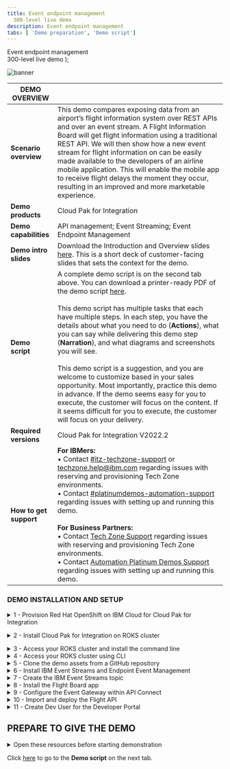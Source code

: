 ```yaml
---
title: Event endpoint management
  300-level live demo
description: Event endpoint management
tabs: [ 'Demo preparation', 'Demo script']
---
```


  <span>
    Event endpoint management <br /> 300-level live demo
  </span>
);

![banner](./images/300-eem-prep-GitHub-banner-8-3-21-short.jpg)

<span id="top"></span>

| DEMO OVERVIEW |                          |
| --------------------------------------- | ------------------------------------- |
| **Scenario overview** | This demo compares exposing data from an airport’s flight information system over REST APIs and over an event stream. A Flight Information Board will get flight information using a traditional REST API. We will then show how a new event stream for flight information on can be easily made available to the developers of an airline mobile application. This will enable the mobile app to receive flight delays the moment they occur, resulting in an improved and more marketable experience. |
| **Demo products** | Cloud Pak for Integration |
| **Demo capabilities** | API management; Event Streaming; Event Endpoint Management  |
| **Demo intro slides** | Download the Introduction and Overview slides <a href="LINK PENDING" target="_blank" rel="noreferrer">here</a>. This is a short deck of customer-facing slides that sets the context for the demo. |
| **Demo script** | A complete demo script is on the second tab above. You can download a printer-ready PDF of the demo script <a href="./300-integration-event-endpoint-management-demo-script.pdf" target="_blank" rel="noreferrer">here</a>. <br/><br/> This demo script has multiple tasks that each have multiple steps. In each step, you have the details about what you need to do (**Actions**), what you can say while delivering this demo step (**Narration**), and what diagrams and screenshots you will see.<br/><br/>This demo script is a suggestion, and you are welcome to customize based in your sales opportunity. Most importantly, practice this demo in advance. If the demo seems easy for you to execute, the customer will focus on the content. If it seems difficult for you to execute, the customer will focus on your delivery. |
| **Required versions** | Cloud Pak for Integration V2022.2 |
| **How to get support** | **For IBMers:** <br/>• Contact <a href="https://ibm-cloud.slack.com/archives/C0124J683GW" target="_blank" rel="noreferrer">#itz-techzone-support</a> or <a href="mailto:techzone.help@ibm.com">techzone.help@ibm.com</a> regarding issues with reserving and provisioning Tech Zone environments.<br/>• Contact <a href="https://ibm-cloud.slack.com/archives/C0216F39ACU" target="_blank" rel="noreferrer">#platinumdemos-automation-support</a> regarding issues with setting up and running this demo. <br/><br/> **For Business Partners:** <br/>• Contact <a href="mailto:techzone.help@ibm.com">Tech Zone Support</a> regarding issues with reserving and provisioning Tech Zone environments.<br/>• Contact <a href="mailto:automationplatinumdemos@ibm.com"> Automation Platinum Demos Support</a> regarding issues with setting up and running this demo. |

### **DEMO INSTALLATION AND SETUP**

<details>

<summary>1 - Provision Red Hat OpenShift on IBM Cloud for Cloud Pak for Integration </summary>
<br/>

Install Cloud Pak for Integration, or provision a ROKS environment. To reserve your ROKS instance, follow these steps:

Provision Red Hat OpenShift on IBM Cloud (ROKS) ready to install the Cloud Pak for Integration. To provision your ROKS instance, follow these steps: <br/><br/>

1. To reserve a preinstalled Cloud Pak for Integration (CP4I) ROKS 4.10 cluster on Red Hat OpenShift, go <a href="https://techzone.ibm.com/my/reservations/create/62f1112aeeb0ab0017dc7608" target="_blank" rel="noreferrer">here</a> and complete the form.
<br/>

2. You will receive a confirmation email confirming the instance is provisioning.

<br/>

3. You will receive a second email once the environment is provisioned. You should expect this to take between 30 and 120 minutes. This email contains information, such as URLs, allowing you to connect to the instance.<br/><img src="https://raw.githubusercontent.com/ibm-garage-tsa/platinum-demos/master/src/pages/300-integration-event-endpoint-management/images/prep-1-3.png" width="800" /><br/>

If you have issues connecting to your instance, please contact <a href="https://ibm-cloud.slack.com/archives/C0124J683GW" target="_blank" rel="noreferrer">#itz-techzone-support</a>.

<br/>

**[Go to top](#top)**

</details>

<span id="ROKSinstall"></span>

<details>

<summary>2 - Install Cloud Pak for Integration on ROKS cluster</summary>

<br/>

1. Click the **Cluster URL** from the enviroment confirmation email. Log into IBM Cloud using your IBMid.<br/><br/><img src="https://raw.githubusercontent.com/ibm-garage-tsa/platinum-demos/master/src/pages/300-integration-event-endpoint-management/images/prep-2-1.png" width="800" /><br/>

2. After you are logged in, click <a href="https://cloud.ibm.com/catalog/content/ibm-cp-integration-72f63273-f2f6-4e9c-8626-60fe798c57be-global" target="_blank" rel="noreferrer">here</a> to install Cloud Pak for Integration.<br/><br/>Make sure you are in an **ITZ** account (1) and the **Product version** is **2022.2.1** (2).<br/><br/><img src="https://raw.githubusercontent.com/ibm-garage-tsa/platinum-demos/master/src/pages/300-integration-event-endpoint-management/images/prep-2-2.png" width="800" /><br/>

3. Scroll down to the **Select your cluster** section. From the list, select the **Redhat Openshift Cluster** (1) that you just created. Then click **Add project** (2).<br/><br/><img src="https://raw.githubusercontent.com/ibm-garage-tsa/platinum-demos/master/src/pages/300-integration-event-endpoint-management/images/prep-2-3.png" width="800" /><br/>

4. Enter **cp4i** as the **Project** (1) name. Click **Add** (2).<br/><br/><img src="https://raw.githubusercontent.com/ibm-garage-tsa/platinum-demos/master/src/pages/300-integration-event-endpoint-management/images/prep-2-4.png" width="800" />

<br/>

5. Scroll down to the **Set the deployment values** section and toggle the **Use an existing secret?** slider to **no** (1). Enter a value for csDefaultAdminPassword (2). It is important that you choose a password that is 32 characters in length and is composed of only letters and numbers. You will need this password in step 12.<br/><br/><InlineNotification><strong>NOTE</strong>: Currently password validation is not enforced on this page. If you proceed with an invalid password you will be able to start the installation but it will fail. There is no way to recover from this error other than provisioning a new cluster.</InlineNotification><br/><img src="https://raw.githubusercontent.com/ibm-garage-tsa/platinum-demos/master/src/pages/300-integration-event-endpoint-management/images/prep-2-5.png" width="800" /><br/>

6. Scroll down to **Optional deployment values**. Click the collapsible section to open them. First, we will select the appropriate parameter for this specific demo.

<br/>

| FIELD | ACTION |
| ------ | ------- |
| **cognitiveCarRepairDemo:** | Set to ‘true’ |
| **drivewayDentDeletionDemo:** | Set to ‘false’ |
| **eventEnabledInsuranceDemo:** | Set to ‘false’ |
| **mappingAssistDemo:** | Set to ‘false’ |
| **weatherChatbotDemo:** | Set to ‘false’ |

<br/><img src="https://raw.githubusercontent.com/ibm-garage-tsa/platinum-demos/master/src/pages/300-integration-event-endpoint-management/images/prep-2-6.png" width="800" />

<br/>

7. Continue to change the default values parameters using the table below.<br/>If you don't have an SMTP email server and accounts that you can use, you may sign up for a free <a href="https://mailtrap.io" target="_blank" rel="noreferrer">Mailtrap.io</a> account. Mailtrap.io is a free cloud service that mimics an SMTP server. It is used for development/demonstration purposes only.

<br/>

| FIELD | ACTION |
| ------ | ------- |
| **demoAPICMailServerHost:** (1)| If you’re using mailtrap, leave this smtp.mailtrap.io. |
| **demoAPICMailServerPort:** (2)| If you’re using mailtrap, leave this as 2525. |
| **demoAPICEmailAddress:** (3)| If you’re using mailtrap, you can use any email address. The dummy address ’apicadmin@example.com’ is recommended. If you’re using your own mail server, use an email address that you can receive and read. |
| **demoAPICMialServerUsername:** (4)| Set this to your SMTP mailtrap username. This is different from your mailtrap login username and can be found by using these [instructions](https://help.mailtrap.io/article/5-smtp-integration). |
| **demoAPICMailServerPassword:** (5)| Set this to your SMTP mailtrap password. This is different from your mailtrap login password and can be found by using these [instructions](https://help.mailtrap.io/article/5-smtp-integration).|

<br/><img src="https://raw.githubusercontent.com/ibm-garage-tsa/platinum-demos/master/src/pages/300-integration-event-endpoint-management/images/prep-2-7.png" width="800" />

<br/>

8. Accept the license agreement and click **Install** to install Cloud Pak for Integration. The installation will take up to 150 minutes.<br/><br/><img src="https://raw.githubusercontent.com/ibm-garage-tsa/platinum-demos/master/src/pages/300-integration-event-endpoint-management/images/prep-2-8.png" width="500" /><br/>

9. You can view the progress in the Schematics progress bar or check the details in view log.<br/><br/><img src="https://raw.githubusercontent.com/ibm-garage-tsa/platinum-demos/master/src/pages/300-integration-event-endpoint-management/images/prep-2-9.png" width="800" /><br/>

10. When the status is **Active** (1), you will be able to access Cloud Pak for Integration Platform Navigator. Select **Offering Dashboard** (2) on the upper right corner of the page.<br/><br/><img src="https://raw.githubusercontent.com/ibm-garage-tsa/platinum-demos/master/src/pages/300-integration-event-endpoint-management/images/prep-2-10.png" width="800" /><br/>

11. On the log in page, select the authentication type **IBM provided credentials (admin only)**.<br/><br/><img src="https://raw.githubusercontent.com/ibm-garage-tsa/platinum-demos/master/src/pages/300-integration-event-endpoint-management/images/prep-2-11.png" width="800" /><br/>

12. Log in using the admin Username "admin" and 32-character password you created in step 5.<br/><br/><img src="https://raw.githubusercontent.com/ibm-garage-tsa/platinum-demos/master/src/pages/300-integration-event-endpoint-management/images/prep-2-12.png" width="800" /><br/>

13. Click **Integration instances**.<br/><br/><img src="https://raw.githubusercontent.com/ibm-garage-tsa/platinum-demos/master/src/pages/300-integration-event-endpoint-management/images/prep-2-13.png" width="800" />

<br/>

14. The parts of the Cloud Pak (API Connect, App Connect Designer, App Connect Dashboard and Asset Repository) will display here. Additional instances for any of the integration capabilities can be created by selecting **Create capability**.<br/><br/><img src="https://raw.githubusercontent.com/ibm-garage-tsa/platinum-demos/master/src/pages/300-integration-event-endpoint-management/images/prep-2-14.png" width="800" />

<br/>

You have successfully completed cluster provisioning, installation of Cloud Pak for Integration, and deployment of API Connect and App Connect. You are ready to proceed.

<br/>

**[Go to top](#top)**

</details>

<span id="prereq"></span>

<details>

<summary>3 - Access your ROKS cluster and install the command line </summary>
<br/>

In this section, you access your ROKS cluster and install the OpenShift command line tool. If you already have the command line tool, you can proceed to **Access your ROKS cluster using CLI**.

<br/>

1. Open <a href="https://techzone.ibm.com/my/reservations" target="_blank" rel="noreferrer">My reservations</a> in **IBM Technology Zone**.

<br/>

2. Select you **CP4I ROKS** cluster.<br/><br/><img src="./images/prep-3-2.png" width="800" /><br/>

3. Click **Open your Managed OpenShift (ROKS) environment**.<br/><br/><img src="https://raw.githubusercontent.com/ibm-garage-tsa/platinum-demos/master/src/pages/300-integration-event-endpoint-management/images/prep-3-3.png" width="800" /><br/>

4. Click **OpenShift web console**.<br/><br/><img src="https://raw.githubusercontent.com/ibm-garage-tsa/platinum-demos/master/src/pages/300-integration-event-endpoint-management/images/prep-3-4.png" width="800" /><br/>

5. On the web console page, click **?** (1), and select **Command line tools** (2).<br/><br/><img src="https://raw.githubusercontent.com/ibm-garage-tsa/platinum-demos/master/src/pages/300-integration-event-endpoint-management/images/prep-3-5.png" width="800" /><br/>

6. Follow the links to install the OpenShift Command Line Interface (CLI) for your Operating System.<br/><br/><img src="https://raw.githubusercontent.com/ibm-garage-tsa/platinum-demos/master/src/pages/300-integration-event-endpoint-management/images/prep-3-6.png" width="800" /><br/>

**[Go to top](#top)**

</details>

<details>

<summary>4 - Access your ROKS cluster using CLI</summary>

<br/>

1. Log into your OpenShift cluster using CLI. From the dropdown menu in the upper right of the page, under your **username** (1), click **Copy login command** (2).<br/><br/><img src="https://raw.githubusercontent.com/ibm-garage-tsa/platinum-demos/master/src/pages/300-integration-event-endpoint-management/images/prep-4-1.png" width="800" /><br/>

2. Click **Display Token**.<br/><br/><img src="https://raw.githubusercontent.com/ibm-garage-tsa/platinum-demos/master/src/pages/300-integration-event-endpoint-management/images/prep-4-2.png" width="800" /><br/>

3. Copy the **login** command.<br/><br/><img src="https://raw.githubusercontent.com/ibm-garage-tsa/platinum-demos/master/src/pages/300-integration-event-endpoint-management/images/prep-4-3.png" width="800" /><br/>

4. Open your terminal window and paste the **login command** to access your OpenShift cluster.<br/><br/><img src="https://raw.githubusercontent.com/ibm-garage-tsa/platinum-demos/master/src/pages/300-integration-event-endpoint-management/images/prep-4-4.png" width="500" /><br/>

**[Go to top](#top)**

</details>

<details>

<summary>5 - Clone the demo assets from a GitHub repository</summary>

<br/>

<InlineNotification>
<strong>NOTE</strong>: To copy the repo you will need to have the <a href = "https://cli.github.com" target="_blank" rel="noreferrer">Git CLI</a> on your machine. If you don’t have it, follow the installation steps described in this page, based on your operating system.
</InlineNotification>


1. To download the scripts to run the demo, create a directory, and from there run the following command:

<br/>

```
git clone https://github.com/IBM/platinum-code-eem-.git
```
<br/><br/><img src="https://raw.githubusercontent.com/ibm-garage-tsa/platinum-demos/master/src/pages/300-integration-event-endpoint-management/images/prep-5-1.png" width="800" /><br/>

2. This will download several folders.  The demo material is in the folder ‘demo-script’.  Change directories by running:

<br/>

```
cd platinum-demo-code-eem/scripts/
```
<br/><br/><img src="https://raw.githubusercontent.com/ibm-garage-tsa/platinum-demos/master/src/pages/300-integration-event-endpoint-management/images/prep-5-2.png" width="800" /><br/>

In this directory you will see the following two files that you need to set up the demo:

<br/>

**setup-software.sh** - Sets up EEM and Event Streams
**setup-app.sh** - Sets up the Flight Board application

<br/><img src="https://raw.githubusercontent.com/ibm-garage-tsa/platinum-demos/master/src/pages/300-integration-event-endpoint-management/images/prep-5-2-2.png" width="800" /><br/>

**[Go to top](#top)**

</details>

<details>

<summary>6 - Install IBM Event Streams and Endpoint Event Management</summary>

<br/>

1. Run the following command:

<br/>

```
./setup-software.sh cp4i
```
<br/><br/><img src="https://raw.githubusercontent.com/ibm-garage-tsa/platinum-demos/master/src/pages/300-integration-event-endpoint-management/images/prep-6-1.png" width="800" /><br/>

This could take 10-20 minutes to complete. It will be complete when Event Endpoint Management and IBM Event Streams has been installed.

<br/>

The Platform Navigator and Event Streams UI endpoints are displayed at the end of the script for convenience. These will be used later.

<br/>

**[Go to top](#top)**

</details>

<details>

<summary>7 - Create the IBM Event Streams topic</summary>

<br/>

1. Navigate to the Event Stream UI outputted in the previous step.<br/><br/><img src="https://raw.githubusercontent.com/ibm-garage-tsa/platinum-demos/master/src/pages/300-integration-event-endpoint-management/images/prep-7-1.png" width="800" /><br/>

2. Select the **topics** (1) icon, then click **Create Topic** (2).<br/><br/><img src="https://raw.githubusercontent.com/ibm-garage-tsa/platinum-demos/master/src/pages/300-integration-event-endpoint-management/images/prep-7-2.png" width="800" /><br/>

3. Specify **flight-delays** (1) as the Topic name and select **Next** (2).<br/><br/><img src="https://raw.githubusercontent.com/ibm-garage-tsa/platinum-demos/master/src/pages/300-integration-event-endpoint-management/images/prep-7-3.png" width="800" /><br/>

4. Click **Next**.<br/><br/><img src="https://raw.githubusercontent.com/ibm-garage-tsa/platinum-demos/master/src/pages/300-integration-event-endpoint-management/images/prep-7-4.png" width="800" /><br/>

5. Click **Next**.<br/><br/><img src="https://raw.githubusercontent.com/ibm-garage-tsa/platinum-demos/master/src/pages/300-integration-event-endpoint-management/images/prep-7-5.png" width="800" /><br/>

6. Click **Create topic**.<br/><br/><img src="https://raw.githubusercontent.com/ibm-garage-tsa/platinum-demos/master/src/pages/300-integration-event-endpoint-management/images/prep-7-6.png" width="800" /><br/>

**[Go to top](#top)**

</details>

<details>

<summary>8 - Install the Flight Board app</summary>

<br/>

1. Run the following command:

<br/>

```
./setup-app.sh cp4i
```
<br/><br/><img src="https://raw.githubusercontent.com/ibm-garage-tsa/platinum-demos/master/src/pages/300-integration-event-endpoint-management/images/prep-8-1.png" width="800" /><br/>

This should take a few minutes to complete.  Once this has completed, it will give you the URL to access the flight board app. There are two URLs one for the flight board, and another for the manager where flights can be delayed. Note that it uses http not https.  If you see a page saying that the application is not available, then you have probably got https in the URL.

<br/>

**[Go to top](#top)**

</details>

<details>

<summary>9 - Configure the Event Gateway within API Connect </summary>

<br/>

1. Open the Cloud Pak for Integration Platform Navigator Home page from section 2 above. Using the menu in the top left, expand Administration and select Integration instances.<br/><br/><img src="https://raw.githubusercontent.com/ibm-garage-tsa/platinum-demos/master/src/pages/300-integration-event-endpoint-management/images/prep-9-1.png" width="800" /><br/>

2. Select **ademo** corresponding to the **API management administration** type.<br/><br/><img src="https://raw.githubusercontent.com/ibm-garage-tsa/platinum-demos/master/src/pages/300-integration-event-endpoint-management/images/prep-9-2.png" width="800" /><br/>

3. Select **Topology** (1), and click **Register service** (2).<br/><br/><img src="https://raw.githubusercontent.com/ibm-garage-tsa/platinum-demos/master/src/pages/300-integration-event-endpoint-management/images/prep-9-3.png" width="800" /><br/>

4. Select **Event Gateway Service**.<br/><br/><img src="https://raw.githubusercontent.com/ibm-garage-tsa/platinum-demos/master/src/pages/300-integration-event-endpoint-management/images/prep-9-4.png" width="800" /><br/>

5. For the configuration of the Event Gateway Service, two endpoints are needed. To retrieve these run the ./get-url.sh script. <br/><br/><img src="./images/prep-9-5.png" width="800" /><br/>

6. Configure with the following details:<br/><br/>
- **Title**: event-gateway-service (1) <br/>
- **Management endpoint**: the value outputted from the above (note that this **should** begin with https://) (2) <br/>
- **API endpoint base**: the value outputted from above (note that this should **NOT** begin with https://) (3)

<br/>

Click **Save** (4).<br/><br/><img src="https://raw.githubusercontent.com/ibm-garage-tsa/platinum-demos/master/src/pages/300-integration-event-endpoint-management/images/prep-9-6.png" width="800" /><br/>

7. The Event Gateway Service needs to be associated with the API Connect Catalog. Navigate to API Management by selecting the menu at the top left and selecting **APIs** under the **Design** section.<br/><br/><img src="https://raw.githubusercontent.com/ibm-garage-tsa/platinum-demos/master/src/pages/300-integration-event-endpoint-management/images/prep-9-7.png" width="800" /><br/>

8. Select **Manage** (1) and click on the **Sandbox** (2) catalog.<br/><br/><img src="https://raw.githubusercontent.com/ibm-garage-tsa/platinum-demos/master/src/pages/300-integration-event-endpoint-management/images/prep-9-8.png" width="800" /><br/>

9. Select the **Catalog settings** (1) tab, then the **Gateway** services section (2) and click **Edit** (3).<br/><br/><img src="https://raw.githubusercontent.com/ibm-garage-tsa/platinum-demos/master/src/pages/300-integration-event-endpoint-management/images/prep-9-9.png" width="800" /><br/>

10. Check the box associated with the **event-gateway-service** (1) and click **Save (2)**.<br/><br/><img src="https://raw.githubusercontent.com/ibm-garage-tsa/platinum-demos/master/src/pages/300-integration-event-endpoint-management/images/prep-9-10.png" width="800" /><br/>

11. Set up the client certificates.

<br/>

**[Go to top](#top)**

</details>

<details>

<summary>10 - Import and deploy the Flight API </summary>

<br/>

The Flight API will be exposed through API Connect. This allows controlled, secure exposure to the API.

<br/>

1. Select the **draft** icon (1). Click **Add** and select **API** (2).<br/><br/><img src="https://raw.githubusercontent.com/ibm-garage-tsa/platinum-demos/master/src/pages/300-integration-event-endpoint-management/images/prep-10-1.png" width="800" /><br/>

2. Scroll down and select **Exiting OpenAPI** (1) and click **Next** (2).<br/><br/><img src="https://raw.githubusercontent.com/ibm-garage-tsa/platinum-demos/master/src/pages/300-integration-event-endpoint-management/images/prep-10-2.png" width="800" /><br/>

3. Specify **https://raw.githubusercontent.com/IBM/platinum-demo-code-eem/main/resources/FlightAPI.yaml** in the **Or specify a file URL** field (1) and click **Next** (2).<br/><br/><img src="https://raw.githubusercontent.com/ibm-garage-tsa/platinum-demos/master/src/pages/300-integration-event-endpoint-management/images/prep-10-3.png" width="800" /><br/>

4. Check the **Activate API** (1) option. Click **Next** (2).<br/><br/><img src="https://raw.githubusercontent.com/ibm-garage-tsa/platinum-demos/master/src/pages/300-integration-event-endpoint-management/images/prep-10-4.png" width="800" /><br/>

5. Click **Develop**.<br/><br/><img src="https://raw.githubusercontent.com/ibm-garage-tsa/platinum-demos/master/src/pages/300-integration-event-endpoint-management/images/prep-10-5.png" width="800" /><br/>

**[Go to top](#top)**

</details>

<details>

<summary>11 - Create Dev User for the Developer Portal  </summary>

<br/>

1. Click on the **Home** icon (1), and **Manage catalogs** (2).<br/><br/><img src="https://raw.githubusercontent.com/ibm-garage-tsa/platinum-demos/master/src/pages/300-integration-event-endpoint-management/images/prep-11-1.png" width="800" /><br/>

2. Open **Sandbox**.<br/><br/><img src="https://raw.githubusercontent.com/ibm-garage-tsa/platinum-demos/master/src/pages/300-integration-event-endpoint-management/images/prep-11-2.png" width="800" /><br/>

3. Open **Catalog settings** (1), then **Portal** (2).<br/><br/><img src="https://raw.githubusercontent.com/ibm-garage-tsa/platinum-demos/master/src/pages/300-integration-event-endpoint-management/images/prep-11-3.png" width="800" /><br/>

4. Since a developer portal does not already exist, click **Create**.<br/><br/><img src="https://raw.githubusercontent.com/ibm-garage-tsa/platinum-demos/master/src/pages/300-integration-event-endpoint-management/images/prep-11-4.png" width="800" /><br/>

5. Select **portal-service** (1) from the pull down. Click **Create** (2).<br/><br/><img src="https://raw.githubusercontent.com/ibm-garage-tsa/platinum-demos/master/src/pages/300-integration-event-endpoint-management/images/prep-11-5.png" width="800" /><br/>

6. The portal will take around 5 minutes to be built, but the URL is immediately displayed. Copy the URL, open a new browser tab, and paste your **Portal URL**. It may take several minutes and browser refreshes to appear.<br/><br/><img src="https://raw.githubusercontent.com/ibm-garage-tsa/platinum-demos/master/src/pages/300-integration-event-endpoint-management/images/prep-11-6.png" width="800" /><br/>

7. On the Portal page, click **Create account**.<br/><br/><img src="https://raw.githubusercontent.com/ibm-garage-tsa/platinum-demos/master/src/pages/300-integration-event-endpoint-management/images/prep-11-7.png" width="800" /><br/>

8. Complete the form.<br/><br/>

<InlineNotification><strong>SUGGESTION</strong>: Use devuser as the username, and you are welcome to use your personal email address.</InlineNotification>

<br/><img src="https://raw.githubusercontent.com/ibm-garage-tsa/platinum-demos/master/src/pages/300-integration-event-endpoint-management/images/prep-11-8.png" width="800" /><br/>

9. To complete your registration, you need to open your email and accept the registration.<br/><br/>

<InlineNotification><strong>NOTE</strong>: If you are using mailtrap, you need to open your mailtrap inbox and accept the registration.</InlineNotification>

<br/><img src="https://raw.githubusercontent.com/ibm-garage-tsa/platinum-demos/master/src/pages/300-integration-event-endpoint-management/images/prep-11-9.png" width="800" />

<br/>

Congratulations! Your portal developer user has been created and you are ready for the demo.

<br/>

- Download the [demo slides](./slides.pptx)

<br/>

**[Go to top](#top)**

</details>

## **PREPARE TO GIVE THE DEMO**

<details>

<summary>Open these resources before starting demonstration</summary>

<br/>

1. Open the following tabs in a web browser:

<br/>

- IBM Event Streams
- IBM Cloud Pak for Integration Platform Navigator
- The Flight Board
- The Flight Board Manager
- IBM API Connect Developer Portal

<br/>

**TIP**: These URLs are provided as the output from the setup-software.sh and setup-app.sh scripts. For convenience you can also get the URLs for the above by running the following command from the eem-demo/scripts folder:

<br/>

```
$ ./get-urls.sh
```

<br/>

2. Click **Sign in** to log in to the Developer Portal using the devuser account you created in the preparation steps above.
<br/><br/><img src="https://raw.githubusercontent.com/ibm-garage-tsa/platinum-demos/master/src/pages/300-integration-event-endpoint-management/images/prep-demo-2.png" width="800" /><br/>

<br/>

3. Enter the **Username** and **Password**. Click **Sign in**.<br/><br/><img src="https://raw.githubusercontent.com/ibm-garage-tsa/platinum-demos/master/src/pages/300-integration-event-endpoint-management/images/prep-demo-3.png" width="800" /><br/>

4. Prepare a terminal by logging into the OpenShift cluster with the “Copy login command” option from the OpenShift user interface, then executing it within the terminal window.<br/><br/><img src="https://raw.githubusercontent.com/ibm-garage-tsa/platinum-demos/master/src/pages/300-integration-event-endpoint-management/images/prep-demo-4.png" width="800" /><br/>


<br/>

**[Go to top](#top)**

</details>

Click [here](/300-integration-event-endpoint-management/demo-script) to go to the **Demo script** on the next tab.
